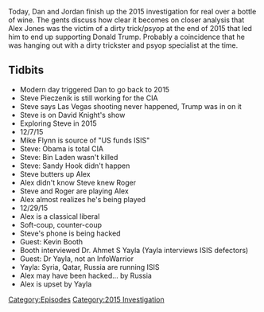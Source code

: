{{Episode
    | title           = 2015 Investigation Last Looks
    | caption         = [https://knowledgefight.libsyn.com/knowledge-fight-2015-investigation-last-looks Listen to this episode on Libsyn]
    | episodeNumber   = 93
    | length          = 02:52:16
    | airDate         = October 19, 2017
    | episodeType     = [[:Category:2015 Investigation|2015 Investigation]]
    | appearance      = [[Steve Pieczenik]], [[David Knight]], [[Mike Flynn]], [[Roger Stone]], [[Kevin Booth]], [[Ahmet S Yayla]]
    | beverage        = 14 Hands red blend
    | previousEpisode = [[92: October 13 & 16, 2017]]
    | nextEpisode     = [[94: October 19, 2017]]
}}

{{Stub}}

Today, Dan and Jordan finish up the 2015 investigation for real over a bottle of wine. The gents discuss how clear it becomes on closer analysis that Alex Jones was the victim of a dirty trick/psyop at the end of 2015 that led him to end up supporting Donald Trump. Probably a coincidence that he was hanging out with a dirty trickster and psyop specialist at the time.

==Tidbits==

*Modern day triggered Dan to go back to 2015
*Steve Pieczenik is still working for the CIA
*Steve says Las Vegas shooting never happened, Trump was in on it
*Steve is on David Knight's show
*Exploring Steve in 2015
*12/7/15
*Mike Flynn is source of "US funds ISIS"
*Steve: Obama is total CIA
*Steve: Bin Laden wasn't killed
*Steve: Sandy Hook didn't happen
*Steve butters up Alex
*Alex didn't know Steve knew Roger
*Steve and Roger are playing Alex
*Alex almost realizes he's being played
*12/29/15
*Alex is a classical liberal
*Soft-coup, counter-coup
*Steve's phone is being hacked
*Guest: Kevin Booth
*Booth interviewed Dr. Ahmet S Yayla (Yayla interviews ISIS defectors)
*Guest: Dr Yayla, not an InfoWarrior
*Yayla: Syria, Qatar, Russia are running ISIS
*Alex may have been hacked... by Russia
*Alex is upset by Yayla

[[Category:Episodes]]
[[Category:2015 Investigation]]
